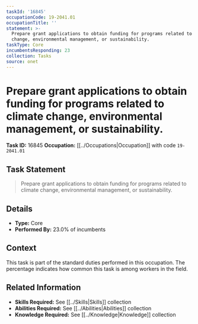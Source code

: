 ```yaml
---
taskId: '16845'
occupationCode: 19-2041.01
occupationTitle: ''
statement: >-
  Prepare grant applications to obtain funding for programs related to climate
  change, environmental management, or sustainability.
taskType: Core
incumbentsResponding: 23
collection: Tasks
source: onet
---
```

# Prepare grant applications to obtain funding for programs related to climate change, environmental management, or sustainability.

**Task ID:** 16845
**Occupation:** [[../Occupations|Occupation]] with code `19-2041.01`

## Task Statement

> Prepare grant applications to obtain funding for programs related to climate change, environmental management, or sustainability.

## Details

- **Type:** Core
- **Performed By:** 23.0% of incumbents

## Context

This task is part of the standard duties performed in this occupation. The percentage indicates how common this task is among workers in the field.

## Related Information

- **Skills Required:** See [[../Skills|Skills]] collection
- **Abilities Required:** See [[../Abilities|Abilities]] collection
- **Knowledge Required:** See [[../Knowledge|Knowledge]] collection
